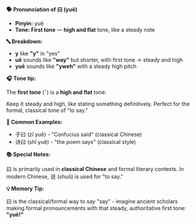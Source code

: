 **🗣️ Pronunciation of 曰 (yuē)**

- **Pinyin:** yuē
- **Tone: First tone** — **high and flat** tone, like a steady note

**🔤 Breakdown:**

- **y** like **"y"** in "yes"
- **uē** sounds like **"way"** but shorter, with first tone → steady and high
- **yuē** sounds like **"yweh"** with a steady high pitch

**🎧 Tone tip:**

The **first tone** (¯) is a **high and flat** tone:

Keep it steady and high, like stating something definitively. Perfect for the formal, classical tone
of "to say."

**📝 Common Examples:**

- 子曰 (zǐ yuē) - "Confucius said" (classical Chinese)
- 诗曰 (shī yuē) - "the poem says" (classical style)

**📚 Special Notes:**

曰 is primarily used in **classical Chinese** and formal literary contexts. In modern
Chinese, 说 (shuō) is used for "to say."

**💡 Memory Tip:**

曰 is the classical/formal way to say "say" - imagine ancient scholars making formal pronouncements
with that steady, authoritative first tone: **"yuē!"**
